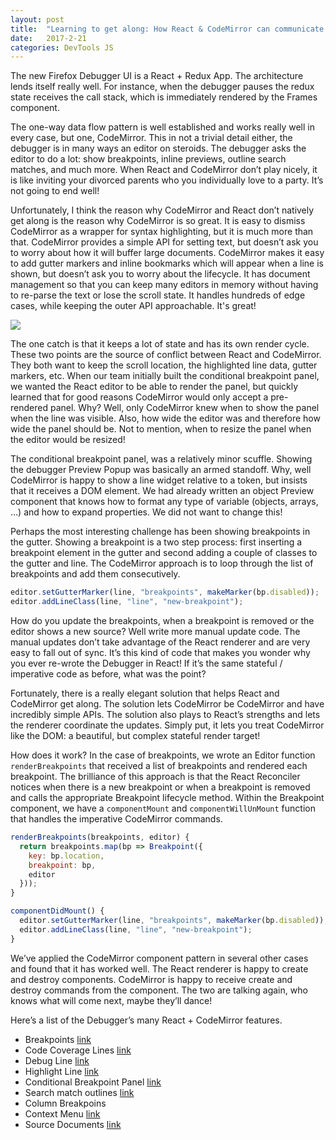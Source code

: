 ```yaml
---
layout: post
title:  "Learning to get along: How React & CodeMirror can communicate and even perhaps become friends"
date:   2017-2-21
categories: DevTools JS
---
```


The new Firefox Debugger UI is a React + Redux App. The architecture lends itself really well. For instance, when the debugger pauses the redux state receives the call stack, which is immediately rendered by the Frames component.

The one-way data flow pattern is well established and works really well in every case, but one, CodeMirror. This in not a trivial detail either, the debugger is in many ways an editor on steroids.  The debugger asks the editor to do a lot: show breakpoints, inline previews, outline search matches, and much more. When React and CodeMirror don’t play nicely, it is like inviting your divorced parents who you individually love to a party. It’s not going to end well!

Unfortunately, I think the reason why CodeMirror and React don’t natively get along is the reason why CodeMirror is so great. It is easy to dismiss CodeMirror as a wrapper for syntax highlighting, but it is much more than that. CodeMirror provides a simple API for setting text, but doesn’t ask you to worry about how it will buffer large documents. CodeMirror makes it easy to add gutter markers and inline bookmarks which will appear when a line is shown, but doesn’t ask you to worry about the lifecycle. It has document management so that you can keep many editors in memory without having to re-parse the text or lose the scroll state. It handles hundreds of edge cases, while keeping the outer API approachable. It's great!

<img src="/img/codemirror.png" />

The one catch is that it keeps a lot of state and has its own render cycle. These two points are the source of conflict between React and CodeMirror. They both want to keep the scroll location, the highlighted line data, gutter markers, etc. When our team initially built the conditional breakpoint panel, we wanted the React editor to be able to render the panel, but quickly learned that for good reasons CodeMirror would only accept a pre-rendered panel. Why? Well, only CodeMirror knew when to show the panel when the line was visible. Also, how wide the editor was and therefore how wide the panel should be. Not to mention, when to resize the panel when the editor would be resized!

The conditional breakpoint panel, was a relatively minor scuffle. Showing the debugger Preview Popup was basically an armed standoff. Why, well CodeMirror is happy to show a line widget relative to a token, but insists that it receives a DOM element. We had already written an object Preview component that knows how to format any type of variable (objects, arrays, …) and how to expand properties. We did not want to change this!

Perhaps the most interesting challenge has been showing breakpoints in the gutter. Showing a breakpoint is a two step process: first inserting a breakpoint element in the gutter and second adding a couple of classes to the gutter and line. The CodeMirror approach is to loop through the list of breakpoints and add them consecutively.

```js
editor.setGutterMarker(line, "breakpoints", makeMarker(bp.disabled));
editor.addLineClass(line, "line", "new-breakpoint");
```

How do you update the breakpoints, when a breakpoint is removed or the editor shows a new source? Well write more manual update code. The manual updates don’t take advantage of the React renderer and are very easy to fall out of sync. It’s this kind of code that makes you wonder why you ever re-wrote the Debugger in React! If it’s the same stateful / imperative code as before, what was the point?

Fortunately, there is a really elegant solution that helps React and CodeMirror get along. The solution lets CodeMirror be CodeMirror and have incredibly simple APIs. The solution also plays to React’s strengths and lets the renderer coordinate the updates. Simply put, it lets you treat CodeMirror like the DOM: a beautiful, but complex stateful render target!

How does it work? In the case of breakpoints, we wrote an Editor function `renderBreakpoints` that received a list of breakpoints and rendered each breakpoint. The brilliance of this approach is that the React Reconciler notices when there is a new breakpoint or when a breakpoint is removed and calls the appropriate Breakpoint lifecycle method. Within the Breakpoint component, we have a `componentMount` and `componentWillUnMount` function that handles the imperative CodeMirror commands.

```js
renderBreakpoints(breakpoints, editor) {
  return breakpoints.map(bp => Breakpoint({
    key: bp.location,
    breakpoint: bp,
    editor
  }));
}
```

```js
componentDidMount() {
  editor.setGutterMarker(line, "breakpoints", makeMarker(bp.disabled));
  editor.addLineClass(line, "line", "new-breakpoint");
}
```

We’ve applied the CodeMirror component pattern in several other cases and found that it has worked well. The React renderer is happy to create and destroy components. CodeMirror is happy to receive create and destroy commands from the component. The two are talking again, who knows what will come next, maybe they’ll dance!


Here’s a list of the Debugger’s many React + CodeMirror features.
* Breakpoints  [link](https://github.com/devtools-html/debugger.html/blob/master/src/components/Editor/Breakpoint.js)
* Code Coverage Lines [link](https://github.com/devtools-html/debugger.html/blob/master/src/components/Editor/HitMarker.js)
* Debug Line [link](https://github.com/devtools-html/debugger.html/blob/master/src/components/Editor/index.js#L557-L568)
* Highlight Line [link](https://github.com/devtools-html/debugger.html/blob/master/src/components/Editor/index.js#L571-L601)
* Conditional Breakpoint Panel [link](https://github.com/devtools-html/debugger.html/blob/master/src/components/Editor/ConditionalPanel.js)
* Search match outlines [link](https://github.com/devtools-html/debugger.html/blob/master/src/utils/editor/source-search.js#L66-L106)
* Column Breakpoins
* Context Menu [link](https://github.com/devtools-html/debugger.html/blob/master/src/components/Editor/EditorMenu.js)
* Source Documents [link](https://github.com/devtools-html/debugger.html/blob/master/src/components/Editor/index.js#L623-L638)
